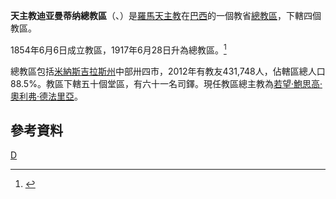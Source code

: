 {{Infobox Roman Catholic diocese
|jurisdiction     = 總教區
|name             = 迪亞曼蒂納
|latin= Archidioecesis Adamantina
|image =
|caption =
|location = [[巴西|巴西]]
|territory =[[米納斯吉拉斯州|米納斯吉拉斯州]]中部卅四市
|population =431,748
|rite = [[罗马礼|罗马礼]]
|patron =
|province =
|established = 1854年
|cathedral = [[聖安多尼主教座堂_(迪亞曼蒂納)|聖安多尼主教座堂]]
|co-cathedral =
|leadership = 總主教
|website = [http://www.arquidiamantina.org.br/ 官方網頁]
|pope = 
|patriarch=
|metropolitan =若望·鮑思高·奧利弗·德法里亞
|ordinary = 
|coadjutor archbishop =
|coadjutor bishop =
|auxiliary =
|emeritus = }}

'''天主教迪亚曼蒂纳總教區'''（{{lang-la|Archidioecesis Adamantina}}、{{lang-pt|Arquidiocese de Diamantina}}）是[[羅馬天主教|羅馬天主教]]在[[巴西|巴西]]的一個教省[[總教區|總教區]]，下轄四個教區。

1854年6月6日成立教區，1917年6月28日升為總教區。<ref>{{cite journal
|journal=[[宗座公報|宗座公報]]
|publisher=梵蒂岡出版社
|date=1918年
|volume=10
|title=''Quandocumque se praebuit''
|page=49-51
|url=http://www.vatican.va/archive/aas/documents/AAS%2010%20%5B1918%5D%20-%20ocr.pdf
|access-date=2013-11-03
|archive-date=2013-03-03
|archive-url=https://web.archive.org/web/20130303051342/http://www.vatican.va/archive/aas/documents/AAS%2010%20[1918]%20-%20ocr.pdf
|dead-url=no
}}</ref>

總教區包括[[米納斯吉拉斯州|米納斯吉拉斯州]]中部卅四市，2012年有教友431,748人，佔轄區總人口88.5%。教區下轄五十個堂區，有六十一名司鐸。現任教區總主教為[[若望·鮑思高·奧利弗·德法里亞|若望·鮑思高·奧利弗·德法里亞]]。

==參考資料==
{{reflist}}
[[Category:巴西天主教教區|D]]
